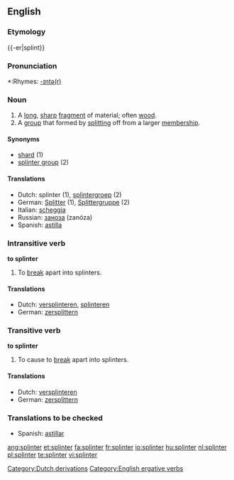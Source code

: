 {{wikipedia|dab=splinter}}
==English==
===Etymology===
{{-er|splint}}

===Pronunciation===
*:Rhymes: [[Rhymes:English:-ɪntə(r)|-ɪntə(r)]]

===Noun===
{{en-noun}}

# A [[long]], [[sharp]] [[fragment]] of material; often [[wood]].
# A [[group]] that formed by [[split]]ting off from a larger [[membership]].

====Synonyms====
*[[shard]] (1)
*[[splinter group]] (2)

====Translations====
*Dutch: splinter {{m}} (1), [[splintergroep]] {{f}} (2)
*German: [[Splitter]] {{m}} (1), [[Splittergruppe]] {{f}} (2)
*Italian: [[scheggia]] {{f}}
*Russian: [[заноза]] (zanóza) {{f}}
*Spanish: [[astilla]] {{f}}

===Intransitive verb===
{{rfc-trverb|Intransitive verb}}
'''to splinter'''

# To [[break]] apart into splinters.

====Translations====
*Dutch: [[versplinteren]], [[splinteren]]
*German: [[zersplittern]]

===Transitive verb===
'''to splinter'''

# To cause to [[break]] apart into splinters.

====Translations====
*Dutch: [[versplinteren]]
*German: [[zersplittern]]

===Translations to be checked===
*Spanish: [[astillar]]

[[Category:Dutch derivations]]
[[Category:English ergative verbs]]

[[ang:splinter]]
[[et:splinter]]
[[fa:splinter]]
[[fr:splinter]]
[[io:splinter]]
[[hu:splinter]]
[[nl:splinter]]
[[pl:splinter]]
[[te:splinter]]
[[vi:splinter]]